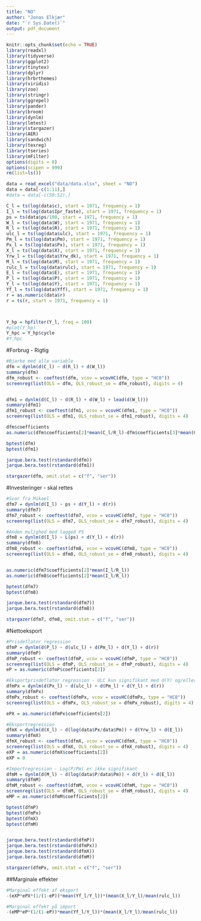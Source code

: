 ```yaml
---
title: "NO"
author: "Jonas Elkjær"
date: "`r Sys.Date()`"
output: pdf_document
---
```


```r
knitr::opts_chunk$set(echo = TRUE)
library(readxl)
library(tidyverse)
library(ggplot2)
library(tinytex)
library(dplyr)
library(hrbrthemes)
library(viridis)
library(zoo)
library(stringr)
library(ggrepel)
library(pander)
library(broom)
library(dynlm)
library(lmtest)
library(stargazer)
library(AER)
library(sandwich)
library(texreg)
library(tseries)
library(mFilter)
options(digits = 8)
options(scipen = 999)
rm(list=ls())
```

```r
data = read_excel("data/data.xlsx", sheet = "NO")
data = data[-c(1:11),]
#data = data[-c(50:52),]
```

```r
C_l = ts(log(data$c), start = 1971, frequency = 1)
I_l = ts(log(data$Ipr_faste), start = 1971, frequency = 1)
ps = ts(data$ps/100, start = 1971, frequency = 1)
W_l = ts(log(data$W), start = 1971, frequency = 1)
R_l = ts(log(data$R), start = 1971, frequency = 1)
ulc_l = ts(log(data$ulc), start = 1971, frequency = 1)
Pm_l = ts(log(data$Pm), start = 1971, frequency = 1)
Px_l = ts(log(data$Px), start = 1971, frequency = 1)
X_l = ts(log(data$X), start = 1971, frequency = 1)
Yrw_l = ts(log(data$Yrw_dk), start = 1971, frequency = 1)
M_l = ts(log(data$M), start = 1971, frequency = 1)
rulc_l = ts(log(data$rulc), start = 1971, frequency = 1)
E_l = ts(log(data$E), start = 1971, frequency = 1)
P_l = ts(log(data$P), start = 1971, frequency = 1)
Y_l = ts(log(data$Y), start = 1971, frequency = 1)
Yf_l = ts(log(data$Yff), start = 1971, frequency = 1)
r = as.numeric(data$r)
r = ts(r, start = 1971, frequency = 1)



Y_hp = hpfilter(Y_l, freq = 100)
#plot(Y_hp)
Y_hpc = Y_hp$cycle
#Y_hpc
```

#Forbrug - Rigtig
```r
#Bjarke med alle variable
dfm = dynlm(d(C_l) ~ d(R_l) + d(W_l))
summary(dfm)
dfm_robust <- coeftest(dfm, vcov = vcovHC(dfm, type = "HC0"))
screenreg(list(OLS = dfm, OLS_robust_se = dfm_robust), digits = 4)


dfm1 = dynlm(d(C_l) ~ d(R_l) + d(W_l) + lead(d(W_l)))
summary(dfm1)
dfm1_robust <- coeftest(dfm1, vcov = vcovHC(dfm1, type = "HC0"))
screenreg(list(OLS = dfm1, OLS_robust_se = dfm1_robust), digits = 4)

dfm$coefficients
as.numeric(dfm$coefficients[2]*mean(C_l/R_l)-dfm$coefficients[3]*mean(C_l/W_l))

bptest(dfm)
bptest(dfm1)

jarque.bera.test(rstandard(dfm))
jarque.bera.test(rstandard(dfm1))
```

```r
stargazer(dfm, omit.stat = c("f", "ser"))
```

#Investeringer - skal rettes
```r
#Svar fra Mikael
dfm7 = dynlm(d(I_l) ~ ps + d(Y_l) + d(r))
summary(dfm7)
dfm7_robust <- coeftest(dfm7, vcov = vcovHC(dfm7, type = "HC0"))
screenreg(list(OLS = dfm7, OLS_robust_se = dfm7_robust), digits = 4)

#Anden mulighed med lagged PS
dfm8 = dynlm(d(I_l) ~ L(ps) + d(Y_l) + d(r))
summary(dfm8)
dfm8_robust <- coeftest(dfm8, vcov = vcovHC(dfm8, type = "HC0"))
screenreg(list(OLS = dfm8, OLS_robust_se = dfm8_robust), digits = 4)


as.numeric(dfm7$coefficients[2]*mean(I_l/R_l))
as.numeric(dfm8$coefficients[2]*mean(I_l/R_l))

bptest(dfm7)
bptest(dfm8)

jarque.bera.test(rstandard(dfm7))
jarque.bera.test(rstandard(dfm8))
```

```r
stargazer(dfm7, dfm8, omit.stat = c("f", "ser"))
```



#Nettoeksport
```r
#Prisdeflator regression
dfmP = dynlm(d(P_l) ~ d(ulc_l) + d(Pm_l) + d(Y_l) + d(r))
summary(dfmP)
dfmP_robust <- coeftest(dfmP, vcov = vcovHC(dfmP, type = "HC0"))
screenreg(list(OLS = dfmP, OLS_robust_se = dfmP_robust), digits = 4)
eP = as.numeric(dfmP$coefficients[2])

#Eksportprisdeflator regression - ULC kun signifikant med d(Y) og/eller r som kontrolvariable
dfmPx = dynlm(d(Px_l) ~ d(ulc_l) + d(Pm_l) + d(Y_l) + d(r))
summary(dfmPx)
dfmPx_robust <- coeftest(dfmPx, vcov = vcovHC(dfmPx, type = "HC0"))
screenreg(list(OLS = dfmPx, OLS_robust_se = dfmPx_robust), digits = 4)

ePX = as.numeric(dfmPx$coefficients[2])

#Eksportregression
dfmX = dynlm(d(X_l) ~ d(log(data$Px/data$Pm)) + d(Yrw_l) + d(E_l))
summary(dfmX)
dfmX_robust <- coeftest(dfmX, vcov = vcovHC(dfmX, type = "HC0"))
screenreg(list(OLS = dfmX, OLS_robust_se = dfmX_robust), digits = 4)
eXP = as.numeric(dfmX$coefficients[2])
eXP = 0

#Importregression - Log(P/Pm) er ikke signifikant
dfmM = dynlm(d(M_l) ~ d(log(data$P/data$Pm)) + d(Y_l) + d(E_l))
summary(dfmM)
dfmM_robust <- coeftest(dfmM, vcov = vcovHC(dfmM, type = "HC0"))
screenreg(list(OLS = dfmM, OLS_robust_se = dfmM_robust), digits = 4)
eMP = as.numeric(dfmM$coefficients[2])

bptest(dfmP)
bptest(dfmPx)
bptest(dfmX)
bptest(dfmM)


jarque.bera.test(rstandard(dfmP))
jarque.bera.test(rstandard(dfmPx))
jarque.bera.test(rstandard(dfmX))
jarque.bera.test(rstandard(dfmM))
```

```r
stargazer(dfmPx, omit.stat = c("f", "ser"))
```


##Marginale effekter
```r
#Marginal effekt af eksport
-(eXP*ePX*(1/(1-eP))*mean(Yf_l/Y_l))*(mean(X_l/Y_l)/mean(rulc_l))

#Marginal effekt på import
-(eMP*eP*(1/(1-eP))*mean(Yf_l/Y_l))*(mean(X_l/Y_l)/mean(rulc_l))
```

